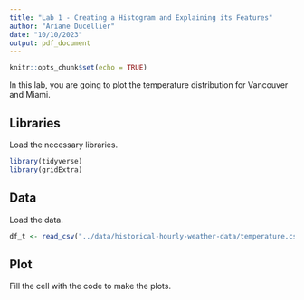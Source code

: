 ```yaml
---
title: "Lab 1 - Creating a Histogram and Explaining its Features"
author: "Ariane Ducellier"
date: "10/10/2023"
output: pdf_document
---
```


```r
knitr::opts_chunk$set(echo = TRUE)
```

In this lab, you are going to plot the temperature distribution for Vancouver and Miami.

## Libraries

Load the necessary libraries.

```r
library(tidyverse)
library(gridExtra)
```

## Data

Load the data.

```r
df_t <- read_csv("../data/historical-hourly-weather-data/temperature.csv")
```

## Plot

Fill the cell with the code to make the plots.

```r
```
